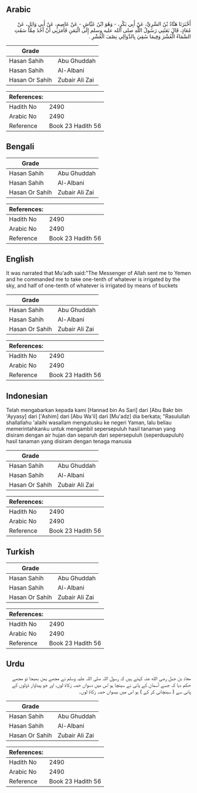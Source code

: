 ## Arabic


<div dir="rtl" lang="ar" style={{fontSize:'larger',backgroundColor:'#f8f9fa',padding:20}}>
أَخْبَرَنَا هَنَّادُ بْنُ السَّرِيِّ، عَنْ أَبِي بَكْرٍ، - وَهُوَ ابْنُ عَيَّاشٍ - عَنْ عَاصِمٍ، عَنْ أَبِي وَائِلٍ، عَنْ مُعَاذٍ، قَالَ بَعَثَنِي رَسُولُ اللَّهِ صلى الله عليه وسلم إِلَى الْيَمَنِ فَأَمَرَنِي أَنْ آخُذَ مِمَّا سَقَتِ السَّمَاءُ الْعُشْرَ وَفِيمَا سُقِيَ بِالدَّوَالِي نِصْفَ الْعُشْرِ ‏.‏
</div>
<div style={{backgroundColor:'#f8f9fa',padding:20, marginBottom: 10}}><table> <thead> <tr> <th>Grade</th> <th></th> </tr> </thead> <tbody> <tr><td>Hasan Sahih</td><td>Abu Ghuddah</td></tr><tr><td>Hasan Sahih</td><td>Al-Albani</td></tr><tr><td>Hasan Or Sahih</td><td>Zubair Ali Zai</td></tr></tbody></table><table> <thead> <tr> <th>References:</th> <th></th> </tr> </thead> <tbody><tr><td>Hadith No</td><td>2490</td></tr><tr><td>Arabic No</td><td>2490</td></tr><tr><td>Reference</td><td>Book 23 Hadith 56</td></tr></tbody></table></div>

## Bengali


<div dir="ltr" lang="bn" style={{fontSize:'larger',backgroundColor:'#f8f9fa',padding:20}}>

</div>
<div style={{backgroundColor:'#f8f9fa',padding:20, marginBottom: 10}}><table> <thead> <tr> <th>Grade</th> <th></th> </tr> </thead> <tbody> <tr><td>Hasan Sahih</td><td>Abu Ghuddah</td></tr><tr><td>Hasan Sahih</td><td>Al-Albani</td></tr><tr><td>Hasan Or Sahih</td><td>Zubair Ali Zai</td></tr></tbody></table><table> <thead> <tr> <th>References:</th> <th></th> </tr> </thead> <tbody><tr><td>Hadith No</td><td>2490</td></tr><tr><td>Arabic No</td><td>2490</td></tr><tr><td>Reference</td><td>Book 23 Hadith 56</td></tr></tbody></table></div>

## English


<div dir="ltr" lang="en" style={{fontSize:'larger',backgroundColor:'#f8f9fa',padding:20}}>
It was narrated that Mu'adh said:"The Messenger of Allah sent me to Yemen and he commanded me to take one-tenth of whatever is irrigated by the sky, and half of one-tenth of whatever is irrigated by means of buckets
</div>
<div style={{backgroundColor:'#f8f9fa',padding:20, marginBottom: 10}}><table> <thead> <tr> <th>Grade</th> <th></th> </tr> </thead> <tbody> <tr><td>Hasan Sahih</td><td>Abu Ghuddah</td></tr><tr><td>Hasan Sahih</td><td>Al-Albani</td></tr><tr><td>Hasan Or Sahih</td><td>Zubair Ali Zai</td></tr></tbody></table><table> <thead> <tr> <th>References:</th> <th></th> </tr> </thead> <tbody><tr><td>Hadith No</td><td>2490</td></tr><tr><td>Arabic No</td><td>2490</td></tr><tr><td>Reference</td><td>Book 23 Hadith 56</td></tr></tbody></table></div>

## Indonesian


<div dir="ltr" lang="id" style={{fontSize:'larger',backgroundColor:'#f8f9fa',padding:20}}>
Telah mengabarkan kepada kami [Hannad bin As Sari] dari [Abu Bakr bin 'Ayyasy] dari ['Ashim] dari [Abu Wa'il] dari [Mu'adz] dia berkata; "Rasulullah shallallahu 'alaihi wasallam mengutusku ke negeri Yaman, lalu beliau memerintahkanku untuk mengambil sepersepuluh hasil tanaman yang disiram dengan air hujan dan separuh dari sepersepuluh (seperduapuluh) hasil tanaman yang disiram dengan tenaga manusia
</div>
<div style={{backgroundColor:'#f8f9fa',padding:20, marginBottom: 10}}><table> <thead> <tr> <th>Grade</th> <th></th> </tr> </thead> <tbody> <tr><td>Hasan Sahih</td><td>Abu Ghuddah</td></tr><tr><td>Hasan Sahih</td><td>Al-Albani</td></tr><tr><td>Hasan Or Sahih</td><td>Zubair Ali Zai</td></tr></tbody></table><table> <thead> <tr> <th>References:</th> <th></th> </tr> </thead> <tbody><tr><td>Hadith No</td><td>2490</td></tr><tr><td>Arabic No</td><td>2490</td></tr><tr><td>Reference</td><td>Book 23 Hadith 56</td></tr></tbody></table></div>

## Turkish


<div dir="ltr" lang="tr" style={{fontSize:'larger',backgroundColor:'#f8f9fa',padding:20}}>

</div>
<div style={{backgroundColor:'#f8f9fa',padding:20, marginBottom: 10}}><table> <thead> <tr> <th>Grade</th> <th></th> </tr> </thead> <tbody> <tr><td>Hasan Sahih</td><td>Abu Ghuddah</td></tr><tr><td>Hasan Sahih</td><td>Al-Albani</td></tr><tr><td>Hasan Or Sahih</td><td>Zubair Ali Zai</td></tr></tbody></table><table> <thead> <tr> <th>References:</th> <th></th> </tr> </thead> <tbody><tr><td>Hadith No</td><td>2490</td></tr><tr><td>Arabic No</td><td>2490</td></tr><tr><td>Reference</td><td>Book 23 Hadith 56</td></tr></tbody></table></div>

## Urdu


<div dir="rtl" lang="ur" style={{fontSize:'larger',backgroundColor:'#f8f9fa',padding:20}}>
معاذ بن جبل رضی الله عنہ کہتے ہیں کہ رسول اللہ صلی اللہ علیہ وسلم نے مجھے یمن بھیجا تو مجھے حکم دیا کہ جسے آسمان کے پانی نے سینچا ہو اس میں دسواں حصہ زکاۃ لوں، اور جو پیداوار ڈولوں کے پانی سے ( سینچائی کر کے ) ہو اس میں بیسواں حصہ زکاۃ لوں۔
</div>
<div style={{backgroundColor:'#f8f9fa',padding:20, marginBottom: 10}}><table> <thead> <tr> <th>Grade</th> <th></th> </tr> </thead> <tbody> <tr><td>Hasan Sahih</td><td>Abu Ghuddah</td></tr><tr><td>Hasan Sahih</td><td>Al-Albani</td></tr><tr><td>Hasan Or Sahih</td><td>Zubair Ali Zai</td></tr></tbody></table><table> <thead> <tr> <th>References:</th> <th></th> </tr> </thead> <tbody><tr><td>Hadith No</td><td>2490</td></tr><tr><td>Arabic No</td><td>2490</td></tr><tr><td>Reference</td><td>Book 23 Hadith 56</td></tr></tbody></table></div>
